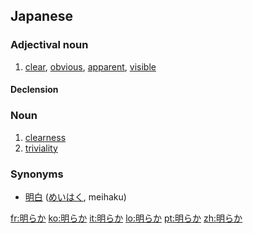 ==Japanese==
{{ja-kanjitab|明}}

===Adjectival noun===
{{ja-adj|kk|decl=na|hira=あきらか|rom=akiraka}}

# [[clear]], [[obvious]], [[apparent]], [[visible]]

====Declension====
{{ja-na|明らか|あきらか|akiraka}}

===Noun===
{{ja-noun|kk|hira=あきらか|rom=akiraka}}

# [[clearness]]
# [[triviality]]

===Synonyms===
* [[明白]] ([[めいはく]], meihaku)

[[fr:明らか]]
[[ko:明らか]]
[[it:明らか]]
[[lo:明らか]]
[[pt:明らか]]
[[zh:明らか]]